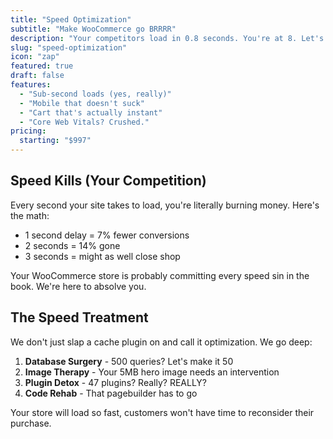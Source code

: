 ```yaml
---
title: "Speed Optimization"
subtitle: "Make WooCommerce go BRRRR"
description: "Your competitors load in 0.8 seconds. You're at 8. Let's fix that embarrassment real quick and watch your conversions go through the roof."
slug: "speed-optimization"
icon: "zap"
featured: true
draft: false
features:
  - "Sub-second loads (yes, really)"
  - "Mobile that doesn't suck"
  - "Cart that's actually instant"
  - "Core Web Vitals? Crushed."
pricing:
  starting: "$997"
---
```


## Speed Kills (Your Competition)

Every second your site takes to load, you're literally burning money. Here's the math:
- 1 second delay = 7% fewer conversions
- 2 seconds = 14% gone
- 3 seconds = might as well close shop

Your WooCommerce store is probably committing every speed sin in the book. We're here to absolve you.

## The Speed Treatment

We don't just slap a cache plugin on and call it optimization. We go deep:

1. **Database Surgery** - 500 queries? Let's make it 50
2. **Image Therapy** - Your 5MB hero image needs an intervention
3. **Plugin Detox** - 47 plugins? Really? REALLY?
4. **Code Rehab** - That pagebuilder has to go

Your store will load so fast, customers won't have time to reconsider their purchase.